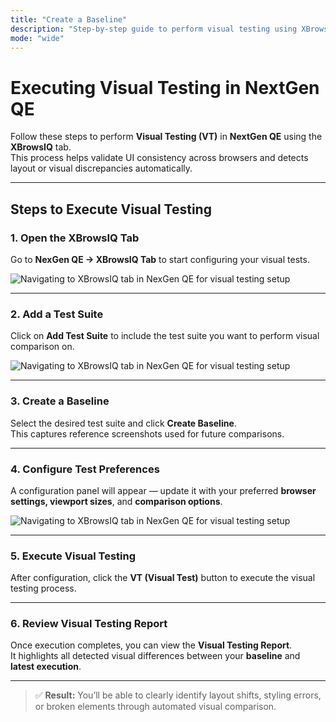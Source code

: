 ```yaml
---
title: "Create a Baseline"
description: "Step-by-step guide to perform visual testing using XBrowsIQ in NextGen QE — from baseline creation to visual difference reporting."
mode: "wide"
---
```


# Executing Visual Testing in NextGen QE

Follow these steps to perform **Visual Testing (VT)** in **NextGen QE** using the **XBrowsIQ** tab.  
This process helps validate UI consistency across browsers and detects layout or visual discrepancies automatically.

---

## Steps to Execute Visual Testing

### 1. Open the XBrowsIQ Tab
Go to **NexGen QE → XBrowsIQ Tab** to start configuring your visual tests.

<img src="/web-testing/imgs/vt_1.png" alt="Navigating to XBrowsIQ tab in NexGen QE for visual testing setup" />

---

### 2. Add a Test Suite
Click on **Add Test Suite** to include the test suite you want to perform visual comparison on.

<img src="/web-testing/imgs/vt_2.png" alt="Navigating to XBrowsIQ tab in NexGen QE for visual testing setup" />

---

### 3. Create a Baseline
Select the desired test suite and click **Create Baseline**.  
This captures reference screenshots used for future comparisons.

---

### 4. Configure Test Preferences
A configuration panel will appear — update it with your preferred **browser settings, viewport sizes**, and **comparison options**.

<img src="/web-testing/imgs/vt_3.png" alt="Navigating to XBrowsIQ tab in NexGen QE for visual testing setup" />


---

### 5. Execute Visual Testing
After configuration, click the **VT (Visual Test)** button to execute the visual testing process.



---

### 6. Review Visual Testing Report
Once execution completes, you can view the **Visual Testing Report**.  
It highlights all detected visual differences between your **baseline** and **latest execution**.



---

> ✅ **Result:** You’ll be able to clearly identify layout shifts, styling errors, or broken elements through automated visual comparison.
